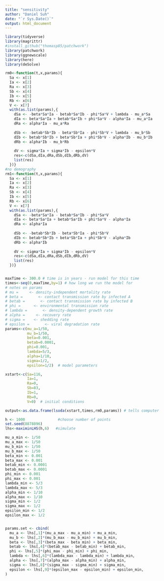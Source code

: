 ```yaml
---
title: "sensitivity"
author: "Daniel Suh"
date: "`r Sys.Date()`"
output: html_document
---
```


```r
library(tidyverse)
library(magrittr)
#install_github("thomasp85/patchwork")
library(patchwork)
library(ggnewscale)
library(here)
library(deSolve)
```

```r
rm0<-function(t,x,params){
  Sa <- x[1]  
  Ia <- x[2]
  Ra <- x[3]
  Sb <- x[4]  
  Ib <- x[5]
  Rb <- x[6]
  V <- x[7]
  with(as.list(params),{
    dSa <- -beta*Sa*Ia - betab*Sa*Ib - phi*Sa*V + lambda - mu_a*Sa
    dIa <- beta*Sa*Ia + betab*Sa*Ib + phi*Sa*V - alpha*Ia - mu_a*Ia
    dRa <- alpha*Ia - mu_a*Ra
    
    dSb <- -betab*Sb*Ib - beta*Sb*Ia - phi*Sb*V + lambda - mu_b*Sb
    dIb <- betab*Sb*Ib + beta*Sb*Ia + phi*Sb*V - alpha*Ib - mu_b*Ib
    dRb <- alpha*Ib - mu_b*Rb
    
    dV <- sigma*Ia + sigma*Ib - epsilon*V
    res<-c(dSa,dIa,dRa,dSb,dIb,dRb,dV)
    list(res)
  })}
#no demography
rm1<-function(t,x,params){
  Sa <- x[1]  
  Ia <- x[2]
  Ra <- x[3]
  Sb <- x[4]  
  Ib <- x[5]
  Rb <- x[6]
  V <- x[7]
  with(as.list(params),{
    dSa <- -beta*Sa*Ia - betab*Sa*Ib - phi*Sa*V
    dIa <- beta*Sa*Ia + betab*Sa*Ib + phi*Sa*V - alpha*Ia
    dRa <- alpha*Ia
    
    dSb <- -betab*Sb*Ib - beta*Sb*Ia - phi*Sb*V
    dIb <- betab*Sb*Ib + beta*Sb*Ia + phi*Sb*V - alpha*Ib
    dRb <- alpha*Ib
    
    dV <- sigma*Ia + sigma*Ib - epsilon*V
    res<-c(dSa,dIa,dRa,dSb,dIb,dRb,dV)
    list(res)
  })}


maxTime <- 300.0 # time is in years - run model for this time
times<-seq(0,maxTime,by=1) # how long we run the model for
# notes on params
# mu =     <- density-independent mortality rate
# beta =       <- contact transmission rate by infected A
# betab =       <- contact transmission rate by infected B
# phi =      <- environmental transmission rate
# lambda =       <- density-dependent growth rate
# alpha =     <- recovery rate
# sigma =    <- shedding rate
# epsilon =       <- viral degradation rate
params<-c(mu_a=1/50,
          mu_b=1/50,
          beta=0.001,
          betab=0.0001,
          phi=0.001,
          lambda=5/3,
          alpha=1/10,
          sigma=1/2,
          epsilon=1/2)  # model parameters

xstart<-c(Sa=116,
          Ia=1,
          Ra=0,
          Sb=83,
          Ib=1,
          Rb=0,
          V=0)  # initial conditions

output<-as.data.frame(lsoda(xstart,times,rm0,params)) # tells computer to solve (integrate) equations
```


```r
h <- 1000               #choose number of points
set.seed(8878896)
lhs<-maximinLHS(h,6)   #simulate
```


```r
mu_a_min <- 1/50
mu_a_max <- 1/50
mu_b_min <- 1/50
mu_b_max <- 1/50
beta_min <- 0.001
beta_max <- 0.001
betab_min <- 0.0001
betab_max <- 0.0001
phi_min <- 0.001
phi_max <- 0.001
lambda_min <- 5/3
lambda_max <- 5/3
alpha_min <- 1/10
alpha_max <- 1/10
sigma_min <- 1/2
sigma_max <- 1/2
epsilon_min <- 1/2
epsilon_max <- 1/2


params.set <- cbind(
  mu_a <- lhs[,1]*(mu_a_max - mu_a_min) + mu_a_min,
  mu_b <- lhs[,2]*(mu_b_max - mu_b_min) + mu_b_min,
  beta <- lhs[,3]*(beta_max - beta_min) + beta_min,
  betab <- lhs[,4]*(betab_max - betab_min) + betab_min,
  phi <- lhs[,5]*(phi_max - phi_min) + phi_min,
  lambda <- lhs[,6]*(lambda_max - lambda_min) + lambda_min,
  alpha <- lhs[,7]*(alpha_max - alpha_min) + alpha_min,
  sigma <- lhs[,8]*(sigma_max - sigma_min) + sigma_min,
  epsilon <- lhs[,9]*(epsilon_max - epsilon_min) + epsilon_min,
)

```


```r

```




